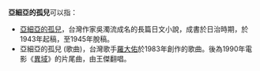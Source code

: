 '''亞細亞的孤兒'''可以指：
*[[亞細亞的孤兒|亞細亞的孤兒]]，台灣作家吳濁流成名的長篇日文小說，成書於日治時期，於1943年起稿，至1945年脫稿。
*亞細亞的孤兒 (歌曲)，台灣歌手[[羅大佑|羅大佑]]於1983年創作的歌曲。後為1990年電影《[[異域_(電影)|異域]]》的片尾曲，由王傑翻唱。

{{disambig|Cat=六字消歧义}}